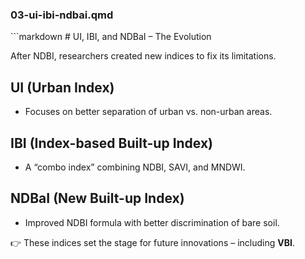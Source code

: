 ### **03-ui-ibi-ndbai.qmd**
```markdown
# UI, IBI, and NDBaI – The Evolution

After NDBI, researchers created new indices to fix its limitations.

## UI (Urban Index)
- Focuses on better separation of urban vs. non-urban areas.

## IBI (Index-based Built-up Index)
- A “combo index” combining NDBI, SAVI, and MNDWI.

## NDBaI (New Built-up Index)
- Improved NDBI formula with better discrimination of bare soil.

👉 These indices set the stage for future innovations – including **VBI**.